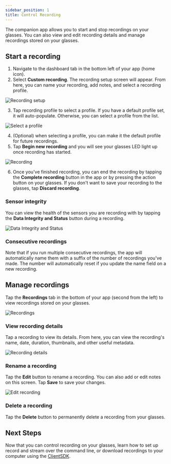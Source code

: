 ```yaml
---
sidebar_position: 1
title: Control Recording
---
```


The companion app allows you to start and stop recordings on your glasses. You can also view and edit recording details and manage recordings stored on your glasses.

## Start a recording
1. Navigate to the dashboard tab in the bottom left of your app (home icon).
2. Select **Custom recording**. The recording setup screen will appear. From here, you can name your recording, add notes, and select a recording profile.

![Recording setup](/img/docs-ark/companion-app/new-recording.jpg)

3. Tap recording profile to select a profile. If you have a default profile set, it will auto-populate. Otherwise, you can select a profile from the list.

![Select a profile](/img/docs-ark/companion-app/profiles.jpg)

4. (Optional) when selecting a profile, you can make it the default profile for future recordings.
5. Tap **Begin new recording** and you will see your glasses LED light up once recording has started.

![Recording](/img/docs-ark/companion-app/recording.jpg)

6. Once you've finished recording, you can end the recording by tapping the **Complete recording** button in the app or by pressing the action button on your glasses. If you don't want to save your recording to the glasses, tap **Discard recording**.

### Sensor integrity
You can view the health of the sensors you are recording with by tapping the **Data Integrity and Status** button during a recording.

![Data Integrity and Status](/img/docs-ark/companion-app/data-quality.jpg)

### Consecutive recordings
Note that if you run multiple consecutive recordings, the app will automatically name them with a suffix of the number of recordings you've made. The number will automatically reset if you update the name field on a new recording.

## Manage recordings
Tap the **Recordings** tab in the bottom of your app (second from the left) to view recordings stored on your glasses.

![Recordings](/img/docs-ark/companion-app/recordings.jpg)

### View recording details
Tap a recording to view its details. From here, you can view the recording's name, date, duration, thumbnails, and other useful metadata.

![Recording details](/img/docs-ark/companion-app/my-recording-2.jpg)

### Rename a recording
Tap the **Edit** button to rename a recording. You can also add or edit notes on this screen. Tap **Save** to save your changes.

![Edit recording](/img/docs-ark/companion-app/edit-recording.jpg)

### Delete a recording
Tap the **Delete** button to permanently delete a recording from your glasses.

## Next Steps
Now that you can control recording on your glasses, learn how to set up record and stream over the command line, or download recordings to your computer using the [ClientSDK](/ark/client-sdk/start).
